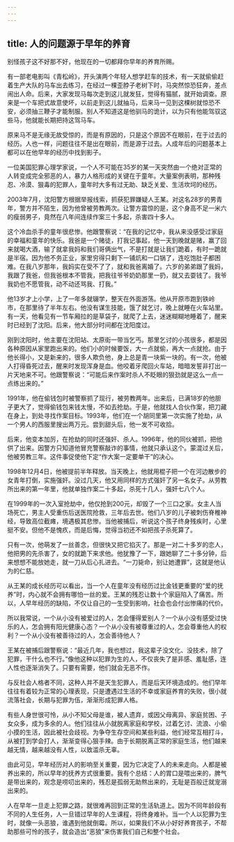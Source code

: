 ```yaml
---
---
---
```

title: 人的问题源于早年的养育
---




别怪孩子这不好那不好，他现在的一切都拜你早年的养育所赐。

有一部老电影叫《青松岭》，开头演两个年轻人想学赶车的技术，有一天就偷偷赶着生产大队的马车出去练习，在经过一棵歪脖子老树下时，马突然惊恐狂奔，差点闹出人命。后来，大家发现马每次走到这儿就发狂，觉得有猫腻，就开始调查。原来是一个车把式故意使坏，以前走到这儿就抽马，后来马一见到这棵树就惊恐不安，必须抽三鞭子才能制服。别人不知道这是他驯马的诡计，以为只有他能驾驭这些马，他就能长期把持这驾马车。

原来马不是无缘无故受惊的，而是有原因的，只是这个原因不在眼前，在于过去的经历。人也一样，问题往往不是出在眼前，而是源于过去。人成年后的问题基本上都可以在他早年的经历中找到影子。

一位美国犯罪心理学家说，一个人不可能在35岁的某一天突然由一个绝对正常的人转变成完全邪恶的人，暴力人格形成的关键在于童年。大量案例表明，那种残忍、冷漠、狠毒的犯罪人，童年时大多有过无助、缺乏关爱、生活坎坷的经历。

2003年7月，沈阳警方根据举报线索，抓获犯罪嫌疑人王某。对这名28岁的男青年，警方并不陌生，因为他曾被劳教两次。让警方震惊的是，这个身高不足一米六的瘦弱男子，竟然在八年间连续作案三十多起，杀害四十多人。

这个冷血杀手的童年很悲惨。他跟警察说：“在我的记忆中，我从来没感受过家庭的幸福和童年的快乐。我爸是一个赌徒，打我记事起，他一天到晚就是赌，赢了回来就喝大酒，输了就拿我妈和我们哥俩出气，不是打就是让我们跪着，有时一跪就是半宿。因为他不务正业，家里穷得只剩下一铺炕和一口锅了，连吃饱肚子都困难。在我八岁那年，我妈实在受不了了，就和我爸离婚了。六岁的弟弟跟了我妈，我跟了我爸，但我爸根本不管我，把我往爷爷奶奶那里一扔，就又去耍钱了。我爷我奶也不愿管我，动不动还骂我、打我。”

他13岁才上小学，上了一年多就辍学，整天在外面游荡。他从开原市跑到铁岭市，在那里待了半年左右。他没有谋生技能，饿了就乞讨，晚上就睡在火车站里。有一天，他看见有一节车厢拉的是草袋子，就爬了上去，迷迷糊糊地睡着了，醒来时已经到了沈阳。后来，他大部分时间都在沈阳度过。

刚到沈阳时，他主要在沈阳站、太原街一带当乞丐。那里乞讨的小孩很多，都是因各种原因从家里跑出来的。他们小的时候要饭，大一点就偷，再大一点就抢。由于他长得小，又是新来的，很多人欺负他，身上总是青一块紫一块的。有一次，他被人打得昏死过去，醒来时发现浑身是血。他咬着牙爬回火车站，暗暗发誓非打出一片天地来不可。他跟警察说：“可能后来作案时杀人不眨眼的狠劲就是这么一点一点练出来的。”

1991年，他在偷钱包时被警察抓了现行，被劳教两年。出来后，已满18岁的他胆子更大了，觉得偷钱包来钱太慢，不如去抢劫。于是，他就找人合伙作案，把刀藏在身上，到处寻找作案目标。1993年，他们在一个胡同里第一次实施了抢劫，从一个男人的西服里搜出两万元。尝到甜头后，他一发不可收拾。

后来，他变本加厉，在抢劫的同时还强奸、杀人。1996年，他的同伙被抓，把他供了出来。因警方只知道他冒充警察敲诈的事情，他就只承认这个。蒙混过关后，他被劳教三年。这件事促使他下定“作大案一定要单干”的决心。

1998年12月4日，他被提前半年释放。当天晚上，他就用棍子把一个在河边散步的女青年打倒，实施强奸。没过几天，他又用同样的方式强奸了另一名女子。从劳教所出来的第一年里，他就单独作案二十多起，杀死十几人，强奸七八个人。

在1999年的一次入室抢劫中，他仅抢到200元，却毁了一个三口之家。女主人当场死亡，男主人受重伤后送医院抢救，三年后去世。他们八岁的儿子被刺伤脊椎神经，导致高位截瘫，境遇极其悲惨。当他被捕后，听说这个孩子终身残疾时，心里挺不安。但他不是愧疚，而是后悔，觉得当初还不如把孩子杀死算了。

只有一次，他萌发了一丝善念，但很快又把它掐灭了。那是一对二十多岁的恋人，他把男的先杀害了，女的就跪下来求他。他犹豫了一下，跟她聊了二十多分钟，后来想想不能放她走，就一刀从后心扎进去。“一刀毙命，别让她遭罪”，这就是他认为的仁慈。

从王某的成长经历可以看出，当一个人在童年没有经历过比金钱更重要的“爱的抚养”时，内心就不会拥有哪怕一丝的爱。王某的残忍让数十个家庭陷入了痛苦。所以，人早年经历的缺陷，不仅让自己的一生受到影响，社会也会付出惨痛的代价。

所以我常说，一个从小没有被爱过的人，怎会懂得爱别人？一个从小没有感受过快乐的人，怎会拥有阳光健康心态？一个从小没有被尊重过的人，怎会尊重他人的权利？一个从小没有被善待过的人，怎会善待他人？

王某在被捕后跟警察说：“最近几年，我也想过，我这辈子没文化、没技术，除了犯罪，干什么也不行。”像他这种以犯罪为生的人，不仅丧失了是非感、羞耻感，连人性也逐渐消失了。只要有需要，他们就会无恶不作。

与反社会人格者不同，这种人并不是天生犯罪人，而是后天环境造成的。他们早年往往有着较为正常的心理表现，只是遭遇过生活的不幸或家庭养育的失败，很小就流落社会，长期与犯罪为伍，渐渐形成犯罪人格。

有些人身世很可怜，从小不知父母是谁，被人遗弃，或因父母离异、家庭贫困、子女众多，成为多余的人。他们往往从小就脱离家庭和学校，过着乞讨、流浪、小偷小摸的生活，因此被社会歧视。为争夺生存空间和某些利益，他们经常互相打斗，从被打到学会打人，渐渐变得心狠手辣。由于长期脱离正常的家庭生活，他们越来越无情，越来越没有人性，以致滥杀无辜。

由此可见，早年经历对人的影响至关重要，因为它决定了人的未来走向。人都是被养出来的，所以早年的抚养方式很重要。我有个总结：人的胃口是喂出来的，脾气是带出来的，观念是唠叨出来的，残忍是孤弱无助熬出来的，无耻是百般迁就宠溺出来的。

人在早年一旦走上犯罪之路，就很难再回到正常的生活轨道上。因为不同年龄段有不同的人生任务，人一旦错过早年的人生课程，将终身难补。当一个人以犯罪为生时，就像一头恶狼，谁遇到他就倒霉。所以，如果我们不从小好好养育孩子，不帮助那些可怜的孩子，就会造出“恶狼”来伤害我们自己和整个社会。